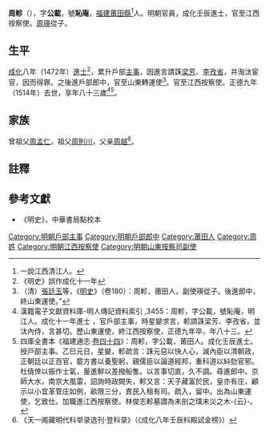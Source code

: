 {{明清人物信息框
| 姓名 = 周軫
| 原名 =
| 圖片名稱 = 
| 圖片大小 = 220px
| 圖片說明 = 
| 最高職務 = 江西按察使
| 國家 = 大明
| 爵位 =
| 籍貫 = [[福建|福建]][[興化府|興化府]][[莆田縣|莆田縣]]
| 族裔 = 漢族
| 字號 = 字公載，號恥庵
| 室名 = 
| 諡號 = 
| 出生日期 = 宣德九年（1434年）
| 出生地點 = 
| 逝世日期 = 正德九年（1514年）
| 逝世地點 = 
| 墓葬 =
| 配偶 =
| 親屬 = 
| 出身 = 
*成化八年壬辰科進士出身
| 經歷 = 
| 著作 =
}}

'''周軫'''（{{bd|1434年||1514年}}），字'''公載'''，號'''恥庵'''，[[福建|福建]][[莆田縣|莆田縣]]<ref>一說江西清江人。</ref>人。明朝官員，成化壬辰進士，官至江西按察使。[[周瑛_(明朝)|周瑛]]從子。

==生平==
[[成化|成化]]八年（1472年）[[進士|進士]]<ref>《明史》誤作成化十一年</ref>，累升戶部[[主事|主事]]，因進言請誅[[梁芳|梁芳]]、[[李孜省|李孜省]]，并淘汰宦官，因而得罪。之後進戶部郎中，官至山東轉運使<ref>（清）[[張廷玉|張廷玉]]等，《[[明史|明史]]》（卷180）：周軫，莆田人，副使瑛從子。後進郎中，終山東運使。”</ref>。官至江西按察使。正德九年（1514年）去世，享年八十三歲<ref>漢籍電子文獻資料庫-明人傳記資料索引 ,3455：周軫，字公載，號恥庵，明江人。成化十一年進士 ，官戶部主事，時星變求言，軫請誅梁芳、李孜省，並汰內侍，言甚切。歷山東運使，終江西按察使，正德九年卒，年八十三。</ref><ref>四庫全書本《福建通志·[[s:福建通志_(四庫全書本)/卷44|卷四十四]]》：周軫，字公載，莆田人。成化壬辰進士。授戸部主事。乙巳元日，星變，軫疏言：誅元惡以快人心，減內臣以清朝政，正朝廷以正百官，罷方書以養聖躬，親儒臣以論道經邦，重科道以紏劾官邪。杜僥倖以振作士氣，量進鮮以差撥船隻。以言事切直，久不調。尋進郎中。京師大水，南京大風雷，詔詢時政闕失，軫又言：天子藏富於民，皇亦有庄，顧示以小宜革管庄如例，畝限三分，責民入租有司。疏入，留中。出為山東運使，乞致仕。加職進江西按察使。林俊志軫墓謂為未剖之璞未災之木-{云}-。</ref>。

==家族==
曾祖父[[周孟仁|周孟仁]]，祖父[[周則川|周則川]]，父亲[[周越|周越]]<ref>《天一阁藏明代科举录选刊·登科录》（《成化八年壬辰科殿試金榜》）</ref>。

==註釋==
{{wikisource|明史/卷180}}
{{Reflist}}

==參考文獻==
*《明史》，中華書局點校本

{{明朝人物小作品}}
{{成化八年壬辰科殿試金榜}}

{{DEFAULTSORT:Zhou周}}
[[Category:明朝戶部主事|Category:明朝戶部主事]]
[[Category:明朝戶部郎中|Category:明朝戶部郎中]]
[[Category:莆田人|Category:莆田人]]
[[Category:周姓|Category:周姓]]
[[Category:明朝江西按察使|Category:明朝江西按察使]]
[[Category:明朝山東按察司副使|Category:明朝山東按察司副使]]